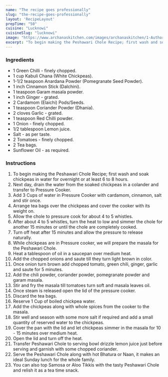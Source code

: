 ---
name: "The recipe goes professionally"
slug: "the-recipe-goes-professionally"
layout: 'RecipeLayout'
prepTime: "50"
cuisine: "Lucknowi"
cuisineSlug: "lucknowi"
image: "https://www.archanaskitchen.com/images/archanaskitchen/1-Author/Hina_Gujral/Peshawari_Chole_Recipe_Punjabi_Food.jpg"
excerpt: "To begin making the Peshawari Chole Recipe; first wash and soak chickpeas in water for overnight or at least 6 to 8 hours"
---

### Ingredients

- 1 Green Chilli - finely chopped.
- 1 cup Kabuli Chana (White Chickpeas).
- 1-1/2 teaspoon Anardana Powder (Pomegranate Seed Powder).
- 1 inch Cinnamon Stick (Dalchini).
- 1 teaspoon Garam masala powder.
- 1 inch Ginger - grated.
- 2 Cardamom (Elaichi) Pods/Seeds.
- 1 teaspoon Coriander Powder (Dhania).
- 2 cloves Garlic - grated.
- 1 teaspoon Red Chilli powder.
- 1 Onion - finely chopped.
- 1/2 tablespoon Lemon juice.
- Salt - as per taste.
- 2 Tomatoes - finely chopped.
- 2 Tea bags.
- Sunflower Oil - as required.

### Instructions

1. To begin making the Peshawari Chole Recipe; first wash and soak chickpeas in water for overnight or at least 6 to 8 hours.
1. Next day, drain the water from the soaked chickpeas in a colander and transfer to Pressure Cooker.
1. Add 3 Cups of water in Pressure Cooker with cardamom, cinnamon, salt and stir once.
1. Arrange tea bags over the chickpeas and cover the cooker with its weight on.
1. Allow the chole to pressure cook for about 4 to 5 whistles.
1. After about 4 to 5 whistles, turn the heat to low and simmer the chole for another 15 minutes or until the chole are completely cooked.
1. Turn off heat after 15 minutes and allow the pressure to release naturally.
1. While chickpeas are in Pressure cooker, we will prepare the masala for the Peshawari Chole.
1. Heat a tablespoon of oil in a saucepan over medium heat.
1. Add the chopped onions and saute till they turn light brown in color.
1. Once onion turn brown add chopped tomato, green chili, ginger, garlic and saute for 5 minutes.
1. Add the chili powder, coriander powder, pomegranate powder and garam masala.
1. Stir and fry the masala till tomatoes turn soft and masala leaves oil.
1. Once steam is released open the lid of the pressure cooker.
1. Discard the tea bags.
1. Reserve 1 Cup of boiled chickpea water.
1. Add the chickpeas along with whole spices from the cooker to the masala.
1.  Stir well and season with some more salt if required and add a small quantity of reserved water to the chickpeas.
1. Cover the pan with the lid and let chickpeas simmer in the masala for 10 - 15 minutes over medium heat.
1. Open the lid and turn off the heat.
1. Transfer Peshawari Chole to serving bowl drizzle lemon juice just before serving and garnish with some chopped coriander.
1. Serve the Peshawari Chole along with hot Bhatura or Naan, it makes an ideal Sunday lunch for the whole family.
1. You can also top Samosa or Aloo Tikkis with the tasty Peshawari Chole and relish it as a tea time snack.
